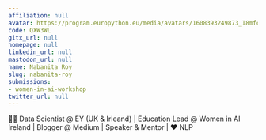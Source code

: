 ```yaml
---
affiliation: null
avatar: https://program.europython.eu/media/avatars/1608393249873_I8mfcX7.jpg
code: QXW3WL
gitx_url: null
homepage: null
linkedin_url: null
mastodon_url: null
name: Nabanita Roy
slug: nabanita-roy
submissions:
- women-in-ai-workshop
twitter_url: null
---
```


👩‍💻 Data Scientist @ EY (UK & Irleand) | Education Lead @ Women in AI Ireland | Blogger @ Medium | Speaker & Mentor | ❤️ NLP
